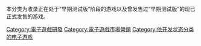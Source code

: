 {{cat main|{{link-en|早期測試版遊戲|Early access}}}}本分类为收录正在处于“早期测试版”阶段的游戏以及曾发售过“早期测试版”的现已正式发售的游戏。

[[Category:電子遊戲研發|Category:電子遊戲研發]]
[[Category:電子遊戲市場營銷|Category:電子遊戲市場營銷]]
[[Category:依开发状态分类的电子游戏|Category:依开发状态分类的电子游戏]]